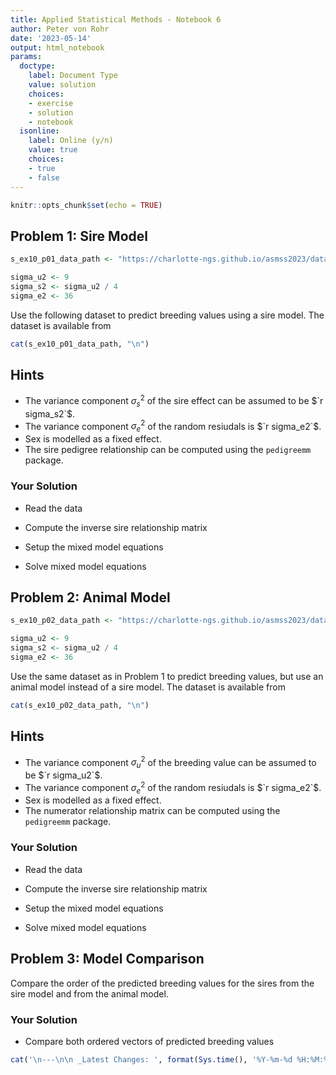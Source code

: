 ```yaml
---
title: Applied Statistical Methods - Notebook 6
author: Peter von Rohr
date: '2023-05-14'
output: html_notebook
params:
  doctype:
    label: Document Type
    value: solution
    choices:
    - exercise
    - solution
    - notebook
  isonline:
    label: Online (y/n)
    value: true
    choices:
    - true
    - false
---
```




```r
knitr::opts_chunk$set(echo = TRUE)
```


## Problem 1: Sire Model
```r
s_ex10_p01_data_path <- "https://charlotte-ngs.github.io/asmss2023/data/asm_ped_sim_data.csv"

sigma_u2 <- 9
sigma_s2 <- sigma_u2 / 4
sigma_e2 <- 36
```

Use the following dataset to predict breeding values using a sire model. The dataset is available from

```r
cat(s_ex10_p01_data_path, "\n")
```

## Hints

* The variance component $\sigma_s^2$ of the sire effect can be assumed to be  $`r sigma_s2`$.
* The variance component $\sigma_e^2$ of the random resiudals is $`r sigma_e2`$.
* Sex is modelled as a fixed effect.
* The sire pedigree relationship can be computed using the `pedigreemm` package.



### Your Solution

* Read the data

* Compute the inverse sire relationship matrix

* Setup the mixed model equations

* Solve mixed model equations





## Problem 2: Animal Model
```r
s_ex10_p02_data_path <- "https://charlotte-ngs.github.io/asmss2023/data/asm_ped_sim_data.csv"

sigma_u2 <- 9
sigma_s2 <- sigma_u2 / 4
sigma_e2 <- 36
```

Use the same dataset as in Problem 1 to predict breeding values, but use an animal model instead of a sire model. The dataset is available from

```r
cat(s_ex10_p02_data_path, "\n")
```

## Hints

* The variance component $\sigma_u^2$ of the breeding value can be assumed to be  $`r sigma_u2`$.
* The variance component $\sigma_e^2$ of the random resiudals is $`r sigma_e2`$.
* Sex is modelled as a fixed effect.
* The numerator relationship matrix can be computed using the `pedigreemm` package.


### Your Solution

* Read the data

* Compute the inverse sire relationship matrix

* Setup the mixed model equations

* Solve mixed model equations





## Problem 3: Model Comparison
Compare the order of the predicted breeding values for the sires from the sire model and from the animal model. 

### Your Solution

* Compare both ordered vectors of predicted breeding values



 


```r
cat('\n---\n\n _Latest Changes: ', format(Sys.time(), '%Y-%m-%d %H:%M:%S'), ' (', Sys.info()['user'], ')_\n', sep = '')
```
 
